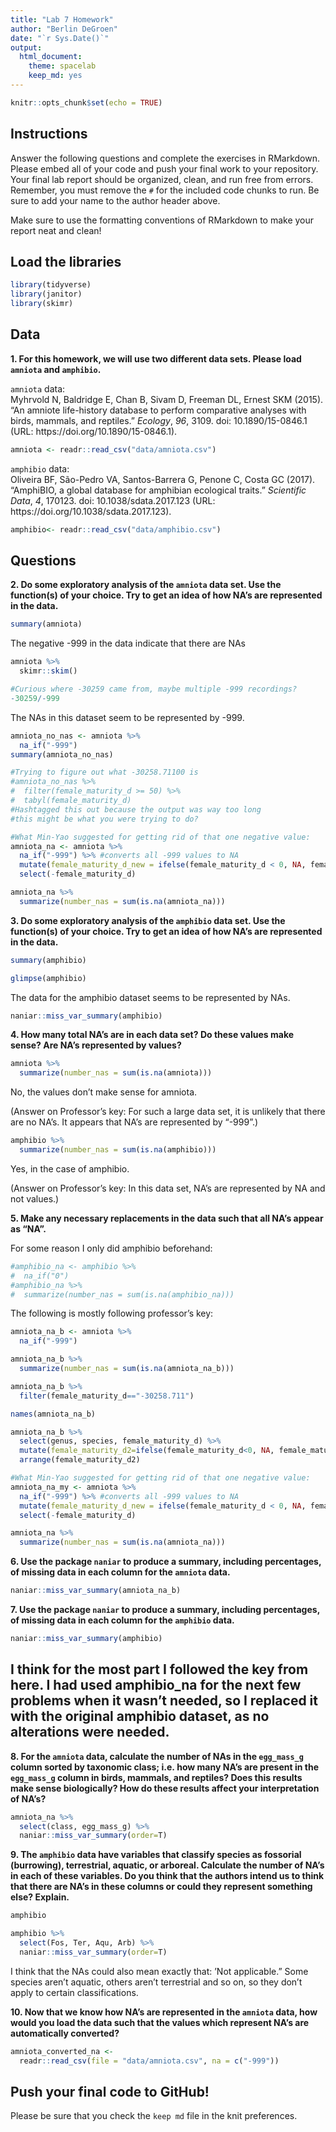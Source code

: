 ```yaml
---
title: "Lab 7 Homework"
author: "Berlin DeGroen"
date: "`r Sys.Date()`"
output:
  html_document: 
    theme: spacelab
    keep_md: yes
---
```


```r
knitr::opts_chunk$set(echo = TRUE)
```

## Instructions
Answer the following questions and complete the exercises in RMarkdown. Please embed all of your code and push your final work to your repository. Your final lab report should be organized, clean, and run free from errors. Remember, you must remove the `#` for the included code chunks to run. Be sure to add your name to the author header above.  

Make sure to use the formatting conventions of RMarkdown to make your report neat and clean!  

## Load the libraries
```r
library(tidyverse)
library(janitor)
library(skimr)
``` 

## Data
**1. For this homework, we will use two different data sets. Please load `amniota` and `amphibio`.**  

`amniota` data:  
Myhrvold N, Baldridge E, Chan B, Sivam D, Freeman DL, Ernest SKM (2015). “An amniote life-history
database to perform comparative analyses with birds, mammals, and reptiles.” _Ecology_, *96*, 3109.
doi: 10.1890/15-0846.1 (URL: https://doi.org/10.1890/15-0846.1).
```r
amniota <- readr::read_csv("data/amniota.csv")
```

`amphibio` data:  
Oliveira BF, São-Pedro VA, Santos-Barrera G, Penone C, Costa GC (2017). “AmphiBIO, a global database
for amphibian ecological traits.” _Scientific Data_, *4*, 170123. doi: 10.1038/sdata.2017.123 (URL:
https://doi.org/10.1038/sdata.2017.123).
```r
amphibio<- readr::read_csv("data/amphibio.csv")
```

## Questions  
**2. Do some exploratory analysis of the `amniota` data set. Use the function(s) of your choice. Try to get an idea of how NA's are represented in the data.**  

```r
summary(amniota)
```

The negative -999 in the data indicate that there are NAs

```r
amniota %>% 
  skimr::skim()
```
```r
#Curious where -30259 came from, maybe multiple -999 recordings?
-30259/-999
```

The NAs in this dataset seem to be represented by -999.


```r
amniota_no_nas <- amniota %>%
  na_if("-999")
summary(amniota_no_nas)
```


```r
#Trying to figure out what -30258.71100 is
#amniota_no_nas %>%
#  filter(female_maturity_d >= 50) %>%
#  tabyl(female_maturity_d)
#Hashtagged this out because the output was way too long
#this might be what you were trying to do?
```
```r
#What Min-Yao suggested for getting rid of that one negative value:
amniota_na <- amniota %>% 
  na_if("-999") %>% #converts all -999 values to NA
  mutate(female_maturity_d_new = ifelse(female_maturity_d < 0, NA, female_maturity_d)) %>% 
  select(-female_maturity_d)

amniota_na %>% 
  summarize(number_nas = sum(is.na(amniota_na)))
```



**3. Do some exploratory analysis of the `amphibio` data set. Use the function(s) of your choice. Try to get an idea of how NA's are represented in the data.**  

```r
summary(amphibio)
```
```r
glimpse(amphibio)
```

The data for the amphibio dataset seems to be represented by NAs.



```r
naniar::miss_var_summary(amphibio)
```


**4. How many total NA's are in each data set? Do these values make sense? Are NA's represented by values?**   

```r
amniota %>% 
  summarize(number_nas = sum(is.na(amniota)))
```
No, the values don't make sense for amniota.

(Answer on Professor's key: For such a large data set, it is unlikely that there are no NA's. It appears that NA's are represented by "-999".)


```r
amphibio %>% 
  summarize(number_nas = sum(is.na(amphibio)))
```
Yes, in the case of amphibio.

(Answer on Professor's key: In this data set, NA's are represented by NA and not values.)

**5. Make any necessary replacements in the data such that all NA's appear as "NA".**  

For some reason I only did amphibio beforehand:
```r
#amphibio_na <- amphibio %>%
#  na_if("0")
#amphibio_na %>% 
#  summarize(number_nas = sum(is.na(amphibio_na)))
```


The following is mostly following professor's key:
```r
amniota_na_b <- amniota %>%
  na_if("-999")
```

```r
amniota_na_b %>% 
  summarize(number_nas = sum(is.na(amniota_na_b)))
```
```r
amniota_na_b %>% 
  filter(female_maturity_d=="-30258.711") 
```

```r
names(amniota_na_b)
```

```r
amniota_na_b %>% 
  select(genus, species, female_maturity_d) %>% 
  mutate(female_maturity_d2=ifelse(female_maturity_d<0, NA, female_maturity_d))%>% 
  arrange(female_maturity_d2)
```


```r
#What Min-Yao suggested for getting rid of that one negative value:
amniota_na_my <- amniota %>% 
  na_if("-999") %>% #converts all -999 values to NA
  mutate(female_maturity_d_new = ifelse(female_maturity_d < 0, NA, female_maturity_d)) %>% 
  select(-female_maturity_d)

amniota_na %>% 
  summarize(number_nas = sum(is.na(amniota_na)))
```

**6. Use the package `naniar` to produce a summary, including percentages, of missing data in each column for the `amniota` data.**  
```r
naniar::miss_var_summary(amniota_na_b)
```

**7. Use the package `naniar` to produce a summary, including percentages, of missing data in each column for the `amphibio` data.**
```r
naniar::miss_var_summary(amphibio)
```

## I think for the most part I followed the key from here. I had used amphibio_na for the next few problems when it wasn't needed, so I replaced it with the original amphibio dataset, as no alterations were needed.

**8. For the `amniota` data, calculate the number of NAs in the `egg_mass_g` column sorted by taxonomic class; i.e. how many NA's are present in the `egg_mass_g` column in birds, mammals, and reptiles? Does this results make sense biologically? How do these results affect your interpretation of NA's?**  

```r
amniota_na %>% 
  select(class, egg_mass_g) %>%
  naniar::miss_var_summary(order=T)
```


**9. The `amphibio` data have variables that classify species as fossorial (burrowing), terrestrial, aquatic, or arboreal. Calculate the number of NA's in each of these variables. Do you think that the authors intend us to think that there are NA's in these columns or could they represent something else? Explain.**
```r
amphibio
```
```r
amphibio %>% 
  select(Fos, Ter, Aqu, Arb) %>%
  naniar::miss_var_summary(order=T)
```

I think that the NAs could also mean exactly that: 'Not applicable." Some species aren't aquatic, others aren't terrestrial and so on, so they don't apply to certain classifications.

**10. Now that we know how NA's are represented in the `amniota` data, how would you load the data such that the values which represent NA's are automatically converted?**
```r
amniota_converted_na <- 
  readr::read_csv(file = "data/amniota.csv", na = c("-999"))
```
</div>

## Push your final code to GitHub!
Please be sure that you check the `keep md` file in the knit preferences.  